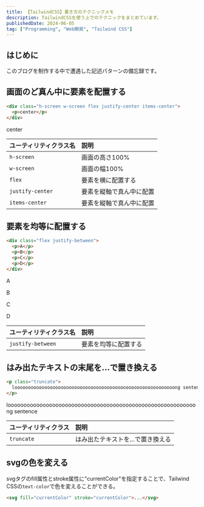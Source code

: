 ---
title: 【TailwindCSS】書き方のテクニックメモ
description: TailwindCSSを使う上でのテクニックをまとめています。
publishedDate: 2024-06-05
tag: ["Programming", "Web開発", "Tailwind CSS"]
---


## はじめに
このブログを制作する中で遭遇した記述パターンの備忘録です。

## 画面のど真ん中に要素を配置する

```html
<div class="h-screen w-screen flex justify-center items-center">
  <p>center</p>
</div>
```

<Window>
  <div class="w-full h-full flex justify-center items-center">
    <p>center</p>
  </div>
</Window>

|ユーティリティクラス名|説明|
|:-|:-|
|`h-screen`|画面の高さ100%|
|`w-screen`|画面の幅100%|
|`flex`|要素を横に配置する|
|`justify-center`|要素を縦軸で真ん中に配置|
|`items-center`|要素を縦軸で真ん中に配置|

## 要素を均等に配置する

```html
<div class="flex justify-between">
  <p>A</p>
  <p>B</p>
  <p>C</p>
  <p>D</p>
</div>
```

<Window>
  <div class="flex justify-between">
    <p>A</p>
    <p>B</p>
    <p>C</p>
    <p>D</p>
  </div>
</Window>

|ユーティリティクラス名|説明|
|:-|:-|
|`justify-between`|要素を均等に配置する|

## はみ出たテキストの末尾を...で置き換える

```html
<p class="truncate">
  looooooooooooooooooooooooooooooooooooooooooooooooooooooooooong sentence
</p>
```

<Window>
  <p class="truncate">looooooooooooooooooooooooooooooooooooooooooooooooooooooooooong sentence</p>
</Window>

|ユーティリティクラス|説明|
|:-|:-|
|`truncate`|はみ出たテキストを...で置き換える|

## svgの色を変える

svgタグのfill属性とstroke属性に"currentColor"を指定することで、Tailwind CSSの`text-color`で色を変えることができる。

```html
<svg fill="currentColor" stroke="currentColor">...</svg>
```
